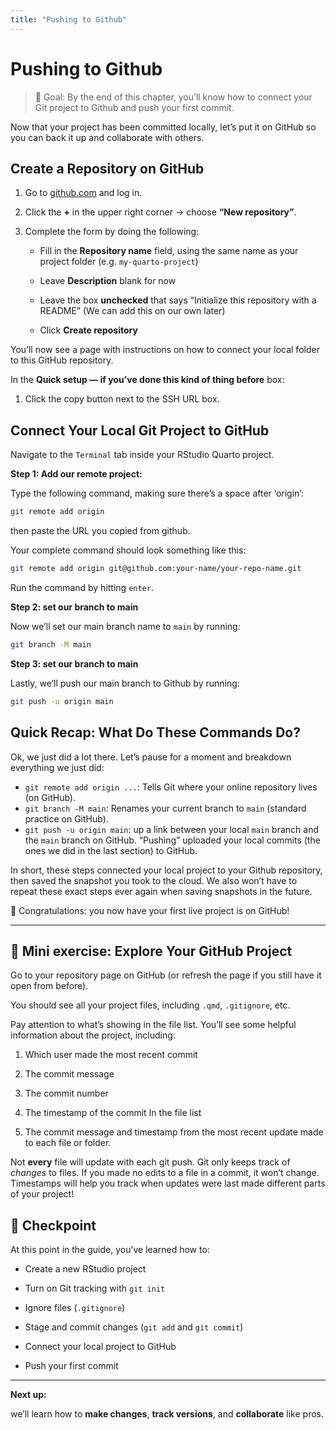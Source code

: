 ```yaml
---
title: "Pushing to Github"
---
```


# Pushing to Github

> 🎯 Goal: By the end of this chapter, you’ll know how to connect your
> Git project to Github and push your first commit.

Now that your project has been committed locally, let’s put it on GitHub
so you can back it up and collaborate with others.

## Create a Repository on GitHub

1.  Go to [github.com](https://github.com) and log in.

2.  Click the **+** in the upper right corner → choose **"New
    repository"**.

3.  Complete the form by doing the following:

    -   Fill in the **Repository name** field, using the same name as
        your project folder (e.g. `my-quarto-project`)

    -   Leave **Description** blank for now

    -   Leave the box **unchecked** that says "Initialize this
        repository with a README" (We can add this on our own later)

    -   Click **Create repository**

You’ll now see a page with instructions on how to connect your local
folder to this GitHub repository.

In the **Quick setup — if you’ve done this kind of thing before** box:

1.  Click the copy button next to the SSH URL box.

## Connect Your Local Git Project to GitHub

Navigate to the `Terminal` tab inside your RStudio Quarto project.

**Step 1: Add our remote project:**

Type the following command, making sure there's a space after 'origin':

``` bash
git remote add origin 
```

then paste the URL you copied from github.

Your complete command should look something like this:

``` bash
git remote add origin git@github.com:your-name/your-repo-name.git
```

Run the command by hitting `enter`.

**Step 2: set our branch to main**

Now we'll set our main branch name to `main` by running:

``` bash
git branch -M main
```

**Step 3: set our branch to main**

Lastly, we'll push our main branch to Github by running:

``` bash
git push -u origin main
```

## Quick Recap: What Do These Commands Do?

Ok, we just did a lot there. Let's pause for a moment and breakdown
everything we just did:

-   `git remote add origin ...`: Tells Git where your online repository
    lives (on GitHub).
-   `git branch -M main`: Renames your current branch to `main`
    (standard practice on GitHub).
-   `git push -u origin main`: up a link between your local `main`
    branch and the `main` branch on GitHub. "Pushing" uploaded your
    local commits (the ones we did in the last section) to GitHub.

In short, these steps connected your local project to your Github
repository, then saved the snapshot you took to the cloud. We also won't
have to repeat these exact steps ever again when saving snapshots in the
future.

🎉 Congratulations: you now have your first live project is on GitHub!

------------------------------------------------------------------------

## 📝 Mini exercise: Explore Your GitHub Project

Go to your repository page on GitHub (or refresh the page if you still
have it open from before).

You should see all your project files, including `.qmd`, `.gitignore`,
etc.

Pay attention to what's showing in the file list. You'll see some
helpful information about the project, including:

1.  Which user made the most recent commit

2.  The commit message

3.  The commit number

4.  The timestamp of the commit In the file list

5.  The commit message and timestamp from the most recent update made to
    each file or folder.

::: callout-note
Not **every** file will update with each git push. Git only keeps track
of *changes* to files. If you made no edits to a file in a commit, it
won't change. Timestamps will help you track when updates were last made
different parts of your project!
:::

## 🎯 Checkpoint

At this point in the guide, you've learned how to:

-   Create a new RStudio project

-   Turn on Git tracking with `git init`

-   Ignore files (`.gitignore`)

-   Stage and commit changes (`git add` and `git commit`)

-   Connect your local project to GitHub

-   Push your first commit

---
**Next up:**

we’ll learn how to **make changes**, **track versions**, and
**collaborate** like pros.
